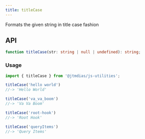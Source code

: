 ```yaml
---
title: titleCase
---
```

Formats the given string in title case fashion

## API

```typescript
function titleCase(str: string | null | undefined): string;
```

### Usage

```typescript
import { titleCase } from '@jtmdias/js-utilities';

titleCase('hello world')
//-> 'Hello World'

titleCase('va_va_boom')
//-> 'Va Va Boom'

titleCase('root-hook')
//-> 'Root Hook'

titleCase('queryItems')
//-> 'Query Items'
```
